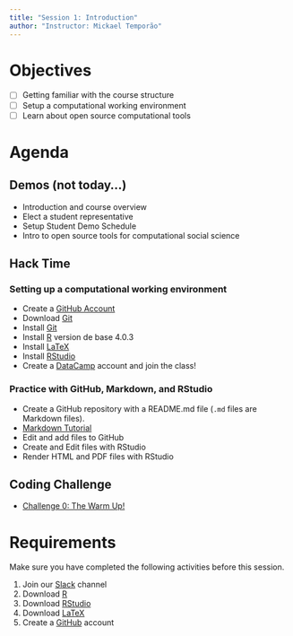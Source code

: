 ```yaml
---
title: "Session 1: Introduction"
author: "Instructor: Mickael Temporão"
---
```


# Objectives

- [ ] Getting familiar with the course structure
- [ ] Setup a computational working environment
- [ ] Learn about open source computational tools

# Agenda
## Demos (not today...)
- Introduction and course overview
- Elect a student representative
- Setup Student Demo Schedule
- Intro to open source tools for computational social science

## Hack Time
### Setting up a computational working environment
- Create a [GitHub Account](https://github.com/)
- Download [Git](https://git-scm.com/downloads)
- Install [Git](https://git-scm.com/downloads)
- Install [R](https://cran.biotools.fr/) version de base 4.0.3
- Install [LaTeX](https://miktex.org/download)
- Install [RStudio](https://rstudio.com/products/rstudio/download/#download)
- Create a [DataCamp](https://www.datacamp.com/enterprise/computational-methods-for-social-science/) account and join the class!

### Practice with GitHub, Markdown, and RStudio
- Create a GitHub repository with a README.md file (`.md` files are Markdown files).
- [Markdown Tutorial](https://commonmark.org/help/tutorial/)
- Edit and add files to GitHub
- Create and Edit files with RStudio
- Render HTML and PDF files with RStudio

## Coding Challenge
- [Challenge 0: The Warm Up!](challenges.html#challenge-0-the-warm-up)

# Requirements

Make sure you have completed the following activities before this session.

1. Join our [Slack](https://spb-methods.slack.com) channel
2. Download [R](https://cran.biotools.fr/)
3. Download [RStudio](https://rstudio.com/products/rstudio/download/#download)
4. Download [LaTeX](https://miktex.org/download)
5. Create a [GitHub](https://github.com/) account

